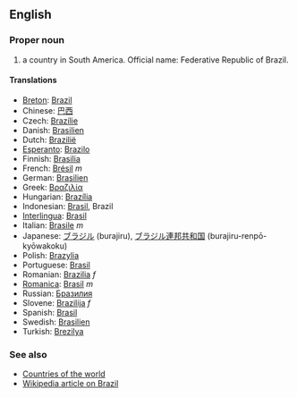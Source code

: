 ==English==

===Proper noun===

# a country in South America. Official name: Federative Republic of Brazil.

====Translations====

*[[Breton]]: [[Brazil]]
*Chinese: [[巴西]]
*Czech: [[Brazílie]]
*Danish: [[Brasilien]]
*Dutch: [[Brazilië]]
*[[Esperanto]]: [[Brazilo]]
*Finnish: [[Brasilia]]
*French: [[Brésil]] ''m''
*German: [[Brasilien]]
*Greek: [[Βραζιλία]]
*Hungarian: [[Brazília]]
*Indonesian: [[Brasil]], Brazil
*[[Interlingua]]: [[Brasil]]
*Italian: [[Brasile]] ''m''
*Japanese: [[ブラジル]] (burajiru), [[ブラジル]][[連邦]][[共和国]] (burajiru-renpō-kyōwakoku)
*Polish: [[Brazylia]]
*Portuguese: [[Brasil]]
*Romanian: [[Brazilia]] ''f''
*[[Romanica]]: [[Brasil]] ''m''
*Russian: [[Бразилия]]
*Slovene: [[Brazilija]] ''f''
*Spanish: [[Brasil]]
*Swedish: [[Brasilien]]
*Turkish: [[Brezilya]]

===See also===
*[[Countries of the world]]
*[[en:Brazil|Wikipedia article on Brazil]]